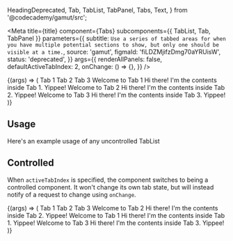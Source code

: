   HeadingDeprecated,
  Tab,
  TabList,
  TabPanel,
  Tabs,
  Text,
} from '@codecademy/gamut/src';

<Meta
  title={title}
  component={Tabs}
  subcomponents={{ TabList, Tab, TabPanel }}
  parameters={{
    subtitle: `Use a series of tabbed areas for when you have multiple potential sections
to show, but only one should be visible at a time.`,
    source: 'gamut',
    figmaId: 'fiLDZMjifzDmg70aYRUisW',
    status: 'deprecated',
  }}
  args={{
    renderAllPanels: false,
    defaultActiveTabIndex: 2,
    onChange: () => {},
  }}
/>

<Canvas>
  <Story name="Tabs">
    {(args) => (
      <Tabs {...args}>
        <TabList>
          <Tab>Tab 1</Tab>
          <Tab>Tab 2</Tab>
          <Tab>Tab 3</Tab>
        </TabList>
        <TabPanel>
          <HeadingDeprecated as="h2">Welcome to Tab 1</HeadingDeprecated>
          <Text>Hi there! I&apos;m the contents inside Tab 1. Yippee!</Text>
        </TabPanel>
        <TabPanel>
          <HeadingDeprecated as="h2">Welcome to Tab 2</HeadingDeprecated>
          <Text>Hi there! I&apos;m the contents inside Tab 2. Yippee!</Text>
        </TabPanel>
        <TabPanel>
          <HeadingDeprecated as="h2">Welcome to Tab 3</HeadingDeprecated>
          <Text>Hi there! I&apos;m the contents inside Tab 3. Yippee!</Text>
        </TabPanel>
      </Tabs>
    )}
  </Story>
</Canvas>

<Props story="Tabs" />

## Usage

Here's an example usage of any uncontrolled TabList

## Controlled

When `activeTabIndex` is specified, the component switches to
being a controlled component. It won't change its own tab state, but will
instead notify of a request to change using `onChange`.

<Canvas>
  <Story name="Controlled" args={{ activeTabIndex: 0 }}>
    {(args) => (
      <Tabs {...args}>
        <TabList>
          <Tab>Tab 1</Tab>
          <Tab>Tab 2</Tab>
          <Tab>Tab 3</Tab>
        </TabList>
        <TabPanel>
          <HeadingDeprecated as="h2">Welcome to Tab 2</HeadingDeprecated>
          <Text>Hi there! I&apos;m the contents inside Tab 2. Yippee!</Text>
        </TabPanel>
        <TabPanel>
          <HeadingDeprecated as="h2">Welcome to Tab 1</HeadingDeprecated>
          <Text>Hi there! I&apos;m the contents inside Tab 1. Yippee!</Text>
        </TabPanel>
        <TabPanel>
          <HeadingDeprecated as="h2">Welcome to Tab 3</HeadingDeprecated>
          <Text>Hi there! I&apos;m the contents inside Tab 3. Yippee!</Text>
        </TabPanel>
      </Tabs>
    )}
  </Story>
</Canvas>
